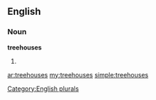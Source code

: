 ==English==

===Noun===
'''treehouses'''

# {{plural of|[[treehouse]]}}

[[Category:English plurals]]

[[ar:treehouses]]
[[my:treehouses]]
[[simple:treehouses]]